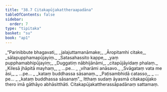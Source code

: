 ```yaml
---
title: "38.7 Citakapūjakattheraapadāna"
tableOfContents: false
sidebar:
  order: 7
type: "tipitaka"
basket: "su"
book: "ap1"
---
```



<DynamicBreadcrumb />

<Division number="38" book="ap1" bookNo="20" page="338">

<Paragraph number="4145" type="verses" book="ap1">
_“Parinibbute bhagavati,_  
_jalajuttamanāmake;_  
_Āropitamhi citake,_  
_sālapupphamapūjayiṃ._  

</Paragraph>

</Division>
<Division number="39" book="ap1" bookNo="20" page="338">

<Paragraph number="4146" type="verses" book="ap1">
_Satasahassito kappe,_  
_yaṃ pupphamabhipūjayiṃ;_  
_Duggatiṃ nābhijānāmi,_  
_citapūjāyidaṃ phalaṃ._  

</Paragraph>

</Division>
<Division number="40" book="ap1" bookNo="20" page="339">

<Paragraph number="4147" type="verses" book="ap1">
_Kilesā jhāpitā mayhaṃ,_  
_ …pe… _  
_viharāmi anāsavo._  

</Paragraph>

</Division>
<Division number="41" book="ap1" bookNo="20" page="339">

<Paragraph number="4148" type="verses" book="ap1">
_Svāgataṃ vata me āsi,_  
_ …pe… _  
_kataṃ buddhassa sāsanaṃ._  

</Paragraph>

</Division>
<Division number="42" book="ap1" bookNo="20" page="339">

<Paragraph number="4149" type="verses" book="ap1">
_Paṭisambhidā catasso,_  
_ …pe… _  
_kataṃ buddhassa sāsanaṃ”._  

</Paragraph>

<Paragraph number="4150" book="ap1">
Itthaṃ sudaṃ āyasmā citakapūjako thero imā gāthāyo abhāsitthāti.

</Paragraph>
</Division>

<Paragraph number="4151" type="center" book="ap1">
Citakapūjakattherassāpadānaṃ sattamaṃ.
</Paragraph>